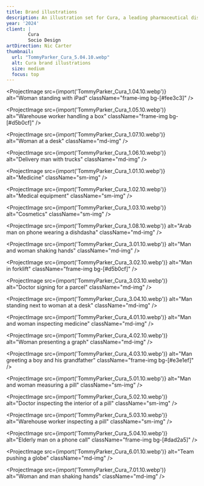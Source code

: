 ```yaml
---
title: Brand illustrations
description: An illustration set for Cura, a leading pharmaceutical distributor based in Kuwait, showcasing their services and products through a range of reoccuring characters.
year: '2024'
client: |
        Cura
        Socio Design
artDirection: Nic Carter
thumbnail:
  url: "TommyParker_Cura_5.04.10.webp"
  alt: Cura brand illustrations
  size: medium
  focus: top
---
```


<ProjectImage
  src={import('TommyParker_Cura_1.04.10.webp')}
  alt="Woman standing with iPad"
  className="frame-img bg-[#fee3c3]"
/>

<ProjectImage
  src={import('TommyParker_Cura_1.05.10.webp')}
  alt="Warehouse worker handling a box"
  className="frame-img bg-[#d5b0cf]"
/>

<ProjectImage
  src={import('TommyParker_Cura_1.07.10.webp')}
  alt="Woman at a desk"
  className="md-img"
/>

<ProjectImage
  src={import('TommyParker_Cura_1.06.10.webp')}
  alt="Delivery man with trucks"
  className="md-img"
/>

<ProjectImage
  src={import('TommyParker_Cura_1.01.10.webp')}
  alt="Medicine"
  className="sm-img"
/>

<ProjectImage
  src={import('TommyParker_Cura_1.02.10.webp')}
  alt="Medical equipment"
  className="sm-img"
/>

<ProjectImage
  src={import('TommyParker_Cura_1.03.10.webp')}
  alt="Cosmetics"
  className="sm-img"
/>

<ProjectImage
  src={import('TommyParker_Cura_1.08.10.webp')}
  alt="Arab man on phone wearing a dishdasha"
  className="md-img"
/>

<ProjectImage
  src={import('TommyParker_Cura_3.01.10.webp')}
  alt="Man and woman shaking hands"
  className="md-img"
/>

<ProjectImage
  src={import('TommyParker_Cura_3.02.10.webp')}
  alt="Man in forklift"
  className="frame-img bg-[#d5b0cf]"
/>

<ProjectImage
  src={import('TommyParker_Cura_3.03.10.webp')}
  alt="Doctor signing for a parcel"
  className="md-img"
/>

<ProjectImage
  src={import('TommyParker_Cura_3.04.10.webp')}
  alt="Man standing next to woman at a desk"
  className="md-img"
/>

<ProjectImage
  src={import('TommyParker_Cura_4.01.10.webp')}
  alt="Man and woman inspecting medicine"
  className="md-img"
/>

<ProjectImage
  src={import('TommyParker_Cura_4.02.10.webp')}
  alt="Woman presenting a graph"
  className="md-img"
/>

<ProjectImage
  src={import('TommyParker_Cura_4.03.10.webp')}
  alt="Man greeting a boy and his grandfather"
  className="frame-img bg-[#e3e1ef]"
/>

<ProjectImage
  src={import('TommyParker_Cura_5.01.10.webp')}
  alt="Man and woman measuring a pill"
  className="sm-img"
/>

<ProjectImage
  src={import('TommyParker_Cura_5.02.10.webp')}
  alt="Doctor inspecting the interior of a pill"
  className="sm-img"
/>

<ProjectImage
  src={import('TommyParker_Cura_5.03.10.webp')}
  alt="Warehouse worker inspecting a pill"
  className="sm-img"
/>

<ProjectImage
  src={import('TommyParker_Cura_5.04.10.webp')}
  alt="Elderly man on a phone call"
  className="frame-img bg-[#dad2a5]"
/>

<ProjectImage
  src={import('TommyParker_Cura_6.01.10.webp')}
  alt="Team pushing a globe"
  className="md-img"
/>

<ProjectImage
  src={import('TommyParker_Cura_7.01.10.webp')}
  alt="Woman and man shaking hands"
  className="md-img"
/>